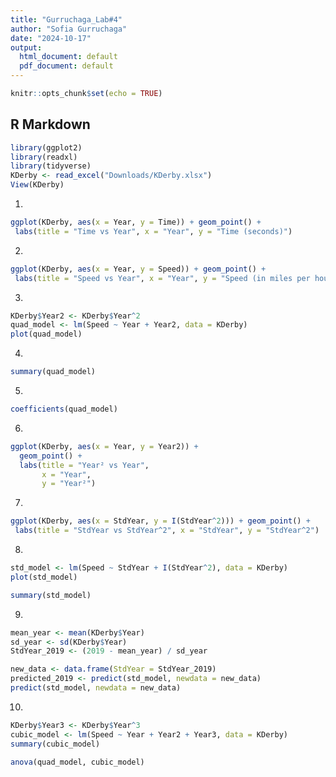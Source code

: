 ```yaml
---
title: "Gurruchaga_Lab#4"
author: "Sofia Gurruchaga"
date: "2024-10-17"
output:
  html_document: default
  pdf_document: default
---
```


```r
knitr::opts_chunk$set(echo = TRUE)
```

## R Markdown

```r
library(ggplot2)
library(readxl)
library(tidyverse)
KDerby <- read_excel("Downloads/KDerby.xlsx")
View(KDerby)
```

1. 
```r
ggplot(KDerby, aes(x = Year, y = Time)) + geom_point() +
 labs(title = "Time vs Year", x = "Year", y = "Time (seconds)")
```
2. 
```r
ggplot(KDerby, aes(x = Year, y = Speed)) + geom_point() +
 labs(title = "Speed vs Year", x = "Year", y = "Speed (in miles per hour)")
```
3. 
```r
KDerby$Year2 <- KDerby$Year^2
quad_model <- lm(Speed ~ Year + Year2, data = KDerby)
plot(quad_model)
```

4.
```r
summary(quad_model)
```

5.
```r
coefficients(quad_model)
```

6.
```r
ggplot(KDerby, aes(x = Year, y = Year2)) +
  geom_point() +
  labs(title = "Year² vs Year",
       x = "Year",
       y = "Year²")
```

7.
```r
ggplot(KDerby, aes(x = StdYear, y = I(StdYear^2))) + geom_point() +
 labs(title = "StdYear vs StdYear^2", x = "StdYear", y = "StdYear^2")
```
8.
```r
std_model <- lm(Speed ~ StdYear + I(StdYear^2), data = KDerby)
plot(std_model)
```
```r
summary(std_model)
```

9. 
```r
mean_year <- mean(KDerby$Year)
sd_year <- sd(KDerby$Year)
StdYear_2019 <- (2019 - mean_year) / sd_year

new_data <- data.frame(StdYear = StdYear_2019)
predicted_2019 <- predict(std_model, newdata = new_data)
predict(std_model, newdata = new_data)
```

10.
```r
KDerby$Year3 <- KDerby$Year^3
cubic_model <- lm(Speed ~ Year + Year2 + Year3, data = KDerby)
summary(cubic_model)
```
```r
anova(quad_model, cubic_model)
```

